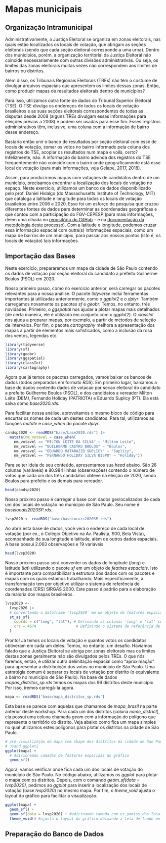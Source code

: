 # Mapas municipais

## Organização Intramunicipal

Administrativamente, a Justiça Eleitoral se organiza em zonas eleitorais, nas quais estão localizados os locais de votação, que abrigam as seções eleitorais (sendo que cada seção eleitoral corresponde a uma urna). Dentro dos municípios, porém, a organização territorial da Justiça Eleitoral não coincide necessariamente com outras divisões administrativas. Ou seja, os limites das zonas eleitorais muitas vezes não correspondem aos limites de bairros ou distritos.

Além disso, os Tribunais Regionais Eleitorais (TREs) não têm o costume de divulgar arquivos espaciais que apresentem os limites dessas zonas. Então, como produzir mapas de resultados eleitorais dentro de municípios?

Para isso, utilizamos outra fonte de dados do Tribunal Superior Eleitoral (TSE). O TSE divulga os endereços de todos os locais de votação brasileiros e as suas seções eleitorais correspondentes de todas as disputas desde 2008 (alguns TREs divulgam essas informações para eleições prévias a 2008) e podem ser usadas para esse fim. Esses registros administrativos têm, inclusive, uma coluna com a informação de bairro desse endereço. 

Bastaria então unir o banco de resultados por seção eleitoral com esse de locais de votação, somar os votos no bairro informado pela coluna dos registros do TSE, acoplar os resultados num mapa e voilà, certo? Infelizmente, não. A informação do bairro advinda dos registros do TSE frequentemente não coincide com o bairro onde geograficamente está esse local de votação (para mais informações, veja Gelape, 2017, 2018). 

Assim, para produzirmos mapas com votações de candidatos dentro de um município, precisamos encontrar a localização dos locais de votação no espaço. Neste exercício, utilizamos um banco de dados disponibilizado pelo prof. Daniel Hidalgo (do Massachusetts Institute of Technology, MIT) que cataloga a latitude e longitude para todos os locais de votação brasileiros entre 2006 e 2020. Esse foi um esforço de pesquisa que cruzou diferentes fontes de dados para determinar as coordenadas geográficas e que contou com a participação do FGV-CEPESP (para mais informações, deem uma olhada no <a href="https://github.com/fdhidalgo/geocode_br_polling_stations" target="blank">repositório do GitHub</a> -- e na <a href="https://raw.githack.com/fdhidalgo/geocode_br_polling_stations/master/doc/geocoding_procedure.html" target="blank">documentação da metodologia deste processo</a>). Com a latitude e longitude, podemos cruzar essa informação espacial com outra(s) informações espaciais, como um mapa de bairros de um município, para passar aos nossos pontos (isto é, os locais de votação) tais informações. 

## Importação das Bases

Neste exercício, prepararemos um mapa da cidade de São Paulo contendo os dados de votação por seção eleitoral do candidato a prefeito Guilherme Boulos (PSOL) em 2020.

Nosso primeiro passo, como no exercício anterior, será carregar os pacotes relevantes para a nossa análise. O pacote *tidyverse* inclui ferramentas importantes já utilizadas anteriormente, como o *ggplot2* e o *dplyr*. Também carregamos novamente os pacotes *sf* e *geobr*. Temos, no entanto, três novidades. Primeiro, o *ggspatial* nos ajudar a plotar mapas mais detalhados (de certa maneira, ele é utilizado em conjunto com o *ggplot2*). O *classInt* nos ajuda a preparar mapas, por exemplo, a partir de métodos de seleção de intervalos. Por fim, o pacote *cartography* melhora a apresentação dos mapas a partir de elementos mais sofisticados, como a inclusão da rosa dos ventos, legendas etc.

```r
library(tidyverse)
library(sf)
library(geobr)
library(ggspatial)
library(classInt)
library(cartography)
```

Agora que já temos os pacotes carregados, vamos baixar os bancos de dados (todos preparados em formato *RDS*). Em primeiro lugar, baixamos a base de dados contendo dados de votacao por secao eleitoral do candidato a prefeito Guilherme Boulos (PSOL), e dos candidatos a vereador Milton Leite (DEM), Fernando Holiday (PATRIOTA) e Eduardo Suplicy (PT). Ela está salva como *base2020.rds*.

Para facilitar nossa análise, aproveitamos o mesmo bloco de código para encurtar os nomes de cada um destes candidatos. Para tal, utilizamos as funções *mutate* e *case_when* do pacote *dplyr*.

```r
candsp2020 <- readRDS("base/base2020.rds") |> 
  mutate(nm_votavel = case_when(
    nm_votavel == "MILTON LEITE DA SILVA" ~ "Milton Leite",
    nm_votavel == "GUILHERME CASTRO BOULOS" ~ "Boulos",
    nm_votavel == "EDUARDO MATARAZZO SUPLICY" ~ "Suplicy",
    nm_votavel == "FERNANDO HOLIDAY SILVA BISPO" ~ "Holiday"))
```

Para se ter ideia de seu conteúdo, apresentamos sua *head* abaixo. São 28 colunas (variáveis) e 80.984 linhas (observações) contendo o número de votos que cada um dos três candidatos obteve na eleição de 2020, sendo Boulos para prefeito e os demais para vereador.

```r
head(candsp2020)
```

Nosso próximo passo é carregar a base com dados geolocalizados de cada um dos locais de votação no município de São Paulo. Seu nome é *baselocais2020SP.rds*.

```r
lvsp2020 <- readRDS("base/baseLocais2020SP.rds")
```

Ao abrir esta base de dados, você verá o endereço de cada local de votação (por ex., o Colégio Objetivo na Av. Paulista, 900, Bela Vista), acompanhado de sua longitude e latitude, além de outros dados espaciais. A base possui 2.063 observações e 19 variáveis.

```r
head(lvsp2020)
```

Nosso próximo passo será conventer os dados de longitude (*long*) e latitude (*lat*) utilizando o pacote *sf* em um objeto de *featires espaciais*. Isto é importante para compatibilizar a estrutura dos dados com os pacotes e mapas com os quais estamos trabalhando. Mais especificamente, a transformação tem por objetivo utilizar o sistema de referência de coordenadas (CRS) SIRGAS 2000. Este passo é padrão para a elaboração da maioria dos mapas brasileiros.

```r
lvsp2020 <- 
  lvsp2020 |> 
  # Convertendo o dataframe 'lvsp2020' em um objeto de features espaciais ('sf')
  st_as_sf(
    coords = c("long", "lat"), # Definindo as colunas 'long' e 'lat' como coordenadas
    crs = 4674                  # Definindo o sistema de referência de coordenadas (CRS) como 4674 - SIRGAS 2000
  ) 
```

Pronto! Já temos os locais de votação e quantos votos os candidatos obtiveram em cada um deles. Temos, no entanto, um desafio. Havíamos falado que a Justiça Eleitoral se abriga por zonas eleitorais mas os limites destas zonas geralmente não são divulgados pelos TREs. O que nós faremos, então, é utilizar outra delimitação espacial como "aproximação" para apresentar a distribuição dos votos no município de São Paulo. Uma estratégia comum é separar os locais de votação por distrito (o equivalente a bairro no município de São Paulo). Na base de dados *mapas_distritos_sp.rds* temos os mapas dos 96 distritos deste município. Por isso, iremos carregá-la agora.

```r
mapa <- readRDS("base/mapa_distritos_sp.rds")
```

Esta base se parece com aquelas que chamamos de *mapa_brasil* na parte anterior deste workshop. Para cada um dos distritos (coluna *name_district*), ela possui uma coluna chamada *geom* com a informação do polígono que representa o território do distrito. Veja abaixo como fica um mapa simples no qual utilizamos estes polígonos para plotar os distritos na cidade de São Paulo.

```r
# pre-visualização do mapa com shape dos distritos da cidade de Sao Paulo
# usand ggplot2
ggplot(mapa) +
  # Adicionando camadas de features espaciais ao gráfico
  geom_sf()
```

Agora, vamos verificar onde fica cada um dos locais de votação do município de São Paulo. No código abaixo, utilizamos os *ggplot* para plotar o mapa com os distritos. Depois, com o comando *geom_sf(data = lvsp2020)*, pedimos ao *ggplot* para inserir a localização dos locais de votação (base *lvsp2020*) no mesmo mapa. Por fim, o *theme_void* ajusta o layout do gráfico para facilitar a visualização.

```r
ggplot(mapa) + 
  geom_sf() +
  geom_sf(data = lvsp2020) + #adicinando camada com os pontos dos locais de votação
  theme_void() #ajusta o layout do gráfico deixando a tela de fundo em branco
```

## Preparação do Banco de Dados




